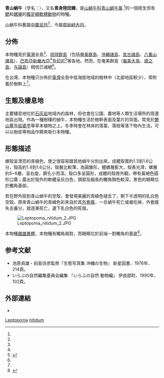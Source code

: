 {{Speciesbox
| image = Leptopoma nitidum 1.JPG
| image_width = 250px
| image_caption = 攝於[[琉球|琉球]][[沖繩島|本島]][[宜野湾市|宜野湾市]][[公園|公園]]的青山蝸牛
| taxon = Leptopoma nitidum
| authority = (Sowerby, 1843)
| synonyms_ref = <ref name="shell_230"/>
| synonyms = 
* ''Leptopoma nitidum taivanum'' (Moellendorff, 1883)<ref name="shell_230"/>
}}

'''青山蜗牛'''（学名：{{lang|la|''Leptopoma nitidum''}}），又名'''青身陸田螺'''，是[[山蜗牛科|山蜗牛科]][[青山蜗牛属|青山蜗牛属]] <ref name="shell_230"/>的一個陸生但有[[鰓|鰓]]和[[螺厣|螺厣]]的[[腹足綱|腹足綱]][[軟體動物|軟體動物]]的物種。

山蜗牛科舊屬[[中腹足目|中腹足目]]<ref name="shell_230"/>，今屬[[原始紐舌目|原始紐舌目]]。

==分佈==
本物種見於[[臺灣|臺灣]]全島<ref name="shell_230"/>、[[琉球群島|琉球群島]]（包括[[奄美群島|奄美群島]]、[[沖繩諸島|沖繩諸島]]、[[宮古諸島|宮古諸島]]、[[八重山諸島|八重山諸島]]）、[[巴布亞新畿內亞|巴布亞新畿內亞]]<ref name="kagosima"/>及[[印尼|印尼]]<ref>{{cite web |url=http://bigai.world.coocan.jp/pic_book/data41/r004097.html |title=''Leptopoma nitidum'' |work=BISHOGAI Data Base |accessdate=2009-04-02 |language=en |archive-date=2009-06-05 |archive-url=https://web.archive.org/web/20090605134034/http://bigai.world.coocan.jp/pic_book/data41/r004097.html |dead-url=no }}</ref>等各地。然而，在奄美群島（[[奄美大島|奄美大島]]、[[德之島|德之島]]、[[与論島|与論島]]）相信已滅絕<ref name="kagosima"/>。

在台灣，本物種只分佈於[[臺灣|臺灣]]全島中低海拔地域的樹林中（北部地區較少），常附着於樹幹上<ref name="shell_230"/>。

==生態及棲息地==
主要棲息地位於[[石灰岩|石灰岩]]地域內的森林，但也會在公園、農地等人類生活場所的周邊地區出現。作為一種樹棲的蝸牛，本物種生活於樹幹表面及葉片的背面。常見於[[艷山薑|艷山薑]]及[[姑婆芋|姑婆芋]]等草本植物之上。冬季時會在林床的落葉、落枝等落下物內生活。可以以樹皮等物品作餌來吸引本物種。

==形態描​述==
螺殼呈漂亮的青綠色，使之很容易跟其他蝸牛分別出來。成體殼寬約1.3到1.6公分，殼高約1.4到1.6公分。殼層比較薄，為圓錐形，體螺層膨大，殼表光滑，螺層約5~6層，呈右旋，臍孔小而深。殼口多呈圓形，成體的殼唇外翻，帶有黃褐色圓形口蓋；露出於殼外的軟體呈灰白色，頭部及細長的觸角顏色較深，黑色的眼睛位於觸角基部。

若在野外撿到青山蝸​牛的空殼，會發現美麗的青綠色褪去了，剩下半透明的乳白色空殼。原來青山蝸牛的青綠色彩來自於其[[外套膜|外套膜]]，一旦蝸牛死亡或被吃掉，外套膜失去養分，就逐漸死亡，遺下乳白色的死殼。

[[File:Leptopoma_nitidum_2.JPG|thumb]]

本物種[[雌雄異體|雌雄異體]]，本物種有觸角兩對，而眼睛位於前端一對觸角的基底<ref>{{cite web |url=http://www.okinawa-kaeru.net/wild/snail/aomiokatanishi-5.html |work=琉球青蛙商會 |title=眼が触角の基部に付いていることが分かる写真 |language=ja |access-date=2017-05-12 |archive-date=2021-08-16 |archive-url=https://web.archive.org/web/20210816095411/http://www.okinawa-kaeru.net/wild/snail/aomiokatanishi-5.html |dead-url=yes }}</ref>。

==参考文献==
{{reflist |refs=
<ref name="kagosima">{{cite book
 |author1=[[冨山清升|冨山清升]]
 |author2=[[行田義三|行田義三]]
 |author3=[[坂下泰典|坂下泰典]]
 |year=2003年
 |chapter=「アオミオカタニシ」
 |title=鹿児島県の絶滅のおそれのある野生動植物 -鹿児島県レッドデータブック動物編
 |publisher=財団法人鹿児島県環境技術協会
 |pages=304頁 |isbn=4-9901588-0-6 |language=ja }}</ref>
<ref name="shell_230">{{cite web
 |url=http://shell.sinica.edu.tw/chinese/shellbase_detail.php?science_no=230
 |title=国际贝库：青山蜗牛
 |publisher=[[台湾贝类资料库|台湾贝类资料库]]
 |accessdate=2009-08-11
 |archive-date=2016-03-04
 |archive-url=https://web.archive.org/web/20160304125713/http://shell.sinica.edu.tw/chinese/shellbase_detail.php?science_no=230
 |dead-url=no
 }}</ref>
}}
* 池原貞雄・初島住彦監修『生態写真集 沖縄の生物』 新星図書、1976年、214頁。
* いらぶの自然編集委員会編集 『いらぶの自然 動物編』 伊良部町、1990年、102頁。

==外部連結==
* {{cite web |url=http://bigai.world.coocan.jp/pic_book/data41/r004097.html |title=微小貝データベース |trans_title=微小貝殼資料庫 |language=ja |accessdate=2017-05-12 |archive-date=2009-06-05 |archive-url=https://web.archive.org/web/20090605134034/http://bigai.world.coocan.jp/pic_book/data41/r004097.html |dead-url=no }}

{{Taxonbar}}
[[Category:環口螺科|Leptopoma]]
[[Category:青山蜗牛属|nitidum]]